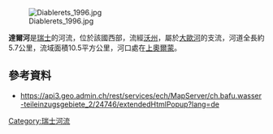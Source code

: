 {{Coord|46.34578|N|7.16273|E|display=title}}
[[Image:Diablerets_1996.jpg|right]]

'''達爾河'''是[[瑞士|瑞士]]的河流，位於該國西部，流經[[沃州|沃州]]，屬於[[大歐河|大歐河]]的支流，河道全長約5.7公里，流域面積10.5平方公里，河口處在[[上奧爾蒙|上奧爾蒙]]。

==參考資料==
* https://api3.geo.admin.ch/rest/services/ech/MapServer/ch.bafu.wasser-teileinzugsgebiete_2/24746/extendedHtmlPopup?lang=de {{Wayback|url=https://api3.geo.admin.ch/rest/services/ech/MapServer/ch.bafu.wasser-teileinzugsgebiete_2/24746/extendedHtmlPopup?lang=de |date=20160911062211 }}

{{Switzerland-geo-stub}}
[[Category:瑞士河流|Category:瑞士河流]]